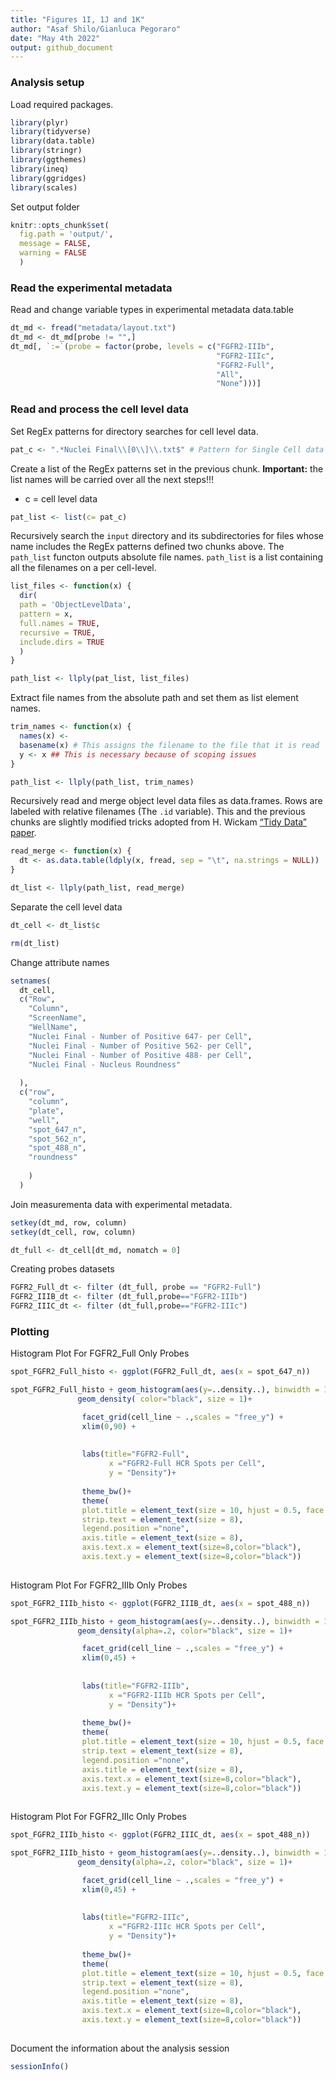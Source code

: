 ```yaml
---
title: "Figures 1I, 1J and 1K"
author: "Asaf Shilo/Gianluca Pegoraro"
date: "May 4th 2022"
output: github_document
---
```


### Analysis setup

Load required packages.

```r
library(plyr)
library(tidyverse)
library(data.table)
library(stringr)
library(ggthemes)
library(ineq)
library(ggridges)
library(scales)
```

Set output folder

```r
knitr::opts_chunk$set(
  fig.path = 'output/',
  message = FALSE,
  warning = FALSE
  )
```


### Read the experimental metadata

Read and change variable types in experimental metadata data.table

```r
dt_md <- fread("metadata/layout.txt")
dt_md <- dt_md[probe != "",]
dt_md[, `:=`(probe = factor(probe, levels = c("FGFR2-IIIb", 
                                              "FGFR2-IIIc",
                                              "FGFR2-Full",
                                              "All",
                                              "None")))]
```


### Read and process the cell level data

Set RegEx patterns for directory searches for cell level data.

```r
pat_c <- ".*Nuclei Final\\[0\\]\\.txt$" # Pattern for Single Cell data files
```

Create a list of the RegEx patterns set in the previous chunk. **Important:** the list names will be carried over all the next steps!!!

-   c = cell level data

```r
pat_list <- list(c= pat_c)
```

Recursively search the `input` directory and its subdirectories for files whose name includes the RegEx patterns defined two chunks above. The `path_list` functon outputs absolute file names. `path_list` is a list containing all the filenames on a per cell-level.

```r
list_files <- function(x) {
  dir(
  path = 'ObjectLevelData',
  pattern = x,
  full.names = TRUE,
  recursive = TRUE,
  include.dirs = TRUE
  )
}

path_list <- llply(pat_list, list_files) 
```

Extract file names from the absolute path and set them as list element names.

```r
trim_names <- function(x) {
  names(x) <-
  basename(x) # This assigns the filename to the file that it is read
  y <- x ## This is necessary because of scoping issues
}

path_list <- llply(path_list, trim_names) 
```

Recursively read and merge object level data files as data.frames. Rows are labeled with relative filenames (The `.id` variable). This and the previous chunks are slightly modified tricks adopted from H. Wickam ["Tidy Data" paper](http://vita.had.co.nz/papers/tidy-data.pdf).

```r
read_merge <- function(x) {
  dt <- as.data.table(ldply(x, fread, sep = "\t", na.strings = NULL))
}

dt_list <- llply(path_list, read_merge)
```

Separate the cell level data

```r
dt_cell <- dt_list$c

rm(dt_list)
```

Change attribute names

```r
setnames(
  dt_cell,
  c("Row",
    "Column",
    "ScreenName",
    "WellName",
    "Nuclei Final - Number of Positive 647- per Cell",
    "Nuclei Final - Number of Positive 562- per Cell",
    "Nuclei Final - Number of Positive 488- per Cell",
    "Nuclei Final - Nucleus Roundness"
    
  ),
  c("row",
    "column",
    "plate",
    "well",
    "spot_647_n",
    "spot_562_n",
    "spot_488_n",
    "roundness"
    
    )
  )
```

Join measurementa data with experimental metadata.

```r
setkey(dt_md, row, column)
setkey(dt_cell, row, column)

dt_full <- dt_cell[dt_md, nomatch = 0] 
```

Creating probes datasets

```r
FGFR2_Full_dt <- filter (dt_full, probe == "FGFR2-Full")
FGFR2_IIIB_dt <- filter (dt_full,probe=="FGFR2-IIIb")
FGFR2_IIIC_dt <- filter (dt_full,probe=="FGFR2-IIIc")
```

### Plotting

Histogram Plot For FGFR2_Full Only Probes

```r
spot_FGFR2_Full_histo <- ggplot(FGFR2_Full_dt, aes(x = spot_647_n)) 

spot_FGFR2_Full_histo + geom_histogram(aes(y=..density..), binwidth = 1, colour="black", fill ="#FF0000", boundary = 0)+
               geom_density( color="black", size = 1)+ 

                facet_grid(cell_line ~ .,scales = "free_y") +
                xlim(0,90) +
                
  
                labs(title="FGFR2-Full",
                      x ="FGFR2-Full HCR Spots per Cell", 
                      y = "Density")+
  
                theme_bw()+
                theme(
                plot.title = element_text(size = 10, hjust = 0.5, face = "bold"),
                strip.text = element_text(size = 8),
                legend.position ="none",
                axis.title = element_text(size = 8),
                axis.text.x = element_text(size=8,color="black"),
                axis.text.y = element_text(size=8,color="black"))
  
```

Histogram Plot For FGFR2_IIIb Only Probes

```r
spot_FGFR2_IIIb_histo <- ggplot(FGFR2_IIIB_dt, aes(x = spot_488_n)) 

spot_FGFR2_IIIb_histo + geom_histogram(aes(y=..density..), binwidth = 1, colour="black", fill ="#008300", boundary = 0)+
               geom_density(alpha=.2, color="black", size = 1)+ 

                facet_grid(cell_line ~ .,scales = "free_y") +
                xlim(0,45) +
                
  
                labs(title="FGFR2-IIIb",
                      x ="FGFR2-IIIb HCR Spots per Cell", 
                      y = "Density")+
  
                theme_bw()+
                theme(
                plot.title = element_text(size = 10, hjust = 0.5, face = "bold"),
                strip.text = element_text(size = 8),
                legend.position ="none",
                axis.title = element_text(size = 8),
                axis.text.x = element_text(size=8,color="black"),
                axis.text.y = element_text(size=8,color="black"))
  
```

Histogram Plot For FGFR2_IIIc Only Probes

```r
spot_FGFR2_IIIb_histo <- ggplot(FGFR2_IIIC_dt, aes(x = spot_488_n)) 

spot_FGFR2_IIIb_histo + geom_histogram(aes(y=..density..), binwidth = 1, colour="black", fill ="#0000C8", boundary = 0)+
               geom_density(alpha=.2, color="black", size = 1)+ 

                facet_grid(cell_line ~ .,scales = "free_y") +
                xlim(0,45) +
                
  
                labs(title="FGFR2-IIIc",
                      x ="FGFR2-IIIc HCR Spots per Cell", 
                      y = "Density")+
  
                theme_bw()+
                theme(
                plot.title = element_text(size = 10, hjust = 0.5, face = "bold"),
                strip.text = element_text(size = 8),
                legend.position ="none",
                axis.title = element_text(size = 8),
                axis.text.x = element_text(size=8,color="black"),
                axis.text.y = element_text(size=8,color="black"))
  
```

Document the information about the analysis session 

```r
sessionInfo()
```